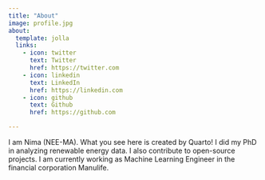```yaml
---
title: "About"
image: profile.jpg
about:
  template: jolla
  links:
    - icon: twitter
      text: Twitter
      href: https://twitter.com
    - icon: linkedin
      text: LinkedIn
      href: https://linkedin.com
    - icon: github
      text: Github
      href: https://github.com

---
```


I am Nima (NEE-MA). What you see here is created by Quarto! I did my PhD in analyzing renewable energy data. I also contribute to open-source projects. I am currently working as Machine Learning Engineer in the financial corporation Manulife.
